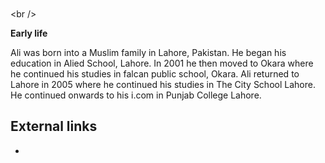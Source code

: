 <article id="44132782" title=User talk:Lord Ali Chaudhry/sandbox>
	<talkpage id="44132782" title="User talk:Lord Ali Chaudhry/sandbox">
&lt;br /&gt;
{{Infobox person
| name           = Chaudhry Ali
| birth_name     = Chaudhry Ali
| birth_date     = {{birth year and age|1994}}
| birth_place    = [[Lahore]], [[Punjab]], [[Pakistan]]
| residence      = [[lahore]], [[punjab]], Pakistan
| othernames     = Chaudhry Ali
| image          =
| image_size     = 
| caption        = 
| occupation     = [[Model,Actor]] &lt;br&gt; [[Photographer]] &lt;br&gt; [[Singer,Rapper -songwriter]]
| yearsactive    = 2014-present
| alma mater     = [[Punjab college , Lahore]]
| spouse         = 
| religion       = [[Muslim]], [[Islam]]
| relatives      = [[Umer Chaudhry]] (Brother)
| website        =https://www.facebook.com/chaudhry.ali2
}}

'''Early life'''

Ali was born into a Muslim family in Lahore, Pakistan. He began his education in Alied School, Lahore. In 2001 he then moved to Okara where he continued his studies in falcan public school, Okara. Ali returned to Lahore in 2005 where he continued his studies in The City School Lahore. He continued onwards to his i.com in Punjab College Lahore. 
== External links ==

*{{facebook|AlisPhotographyPrefectClick|Chaudhry ali}}

{{Persondata &lt;!-- Metadata: see [[Wikipedia:Persondata]]. --&gt;
| NAME              = Chaudhry,Ali
| ALTERNATIVE NAMES =
| SHORT DESCRIPTION = Pakistani actor and model
| DATE OF BIRTH     = 1994
| PLACE OF BIRTH    = [Lahore]], [[Punjab]], [[Pakistan]]
| DATE OF DEATH     =
| PLACE OF DEATH    =
}}
{{DEFAULTSORT:Chaudhry, Ali}}
	</talkpage>
</article>